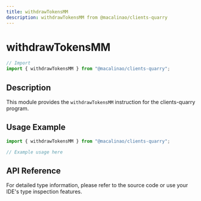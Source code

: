 ```yaml
---
title: withdrawTokensMM
description: withdrawTokensMM from @macalinao/clients-quarry
---
```


# withdrawTokensMM

```typescript
// Import
import { withdrawTokensMM } from "@macalinao/clients-quarry";
```

## Description

This module provides the `withdrawTokensMM` instruction for the clients-quarry program.

## Usage Example

```typescript
import { withdrawTokensMM } from "@macalinao/clients-quarry";

// Example usage here
```

## API Reference

For detailed type information, please refer to the source code or use your IDE's type inspection features.
